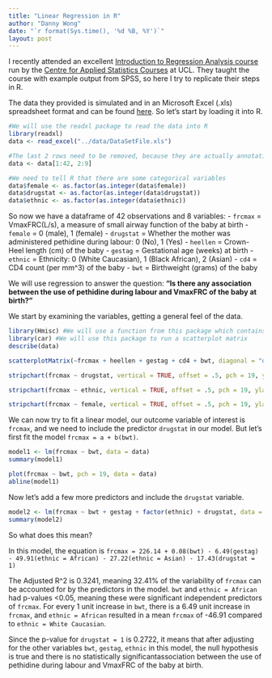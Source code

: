 ```yaml
---
title: "Linear Regression in R"
author: "Danny Wong"
date: "`r format(Sys.time(), '%d %B, %Y')`"
layout: post
---
```


I recently attended an excellent [Introduction to Regression Analysis course](https://www.ucl.ac.uk/ich/short-courses-events/short-courses-events-publication/stats-regression) run by the [Centre for Applied Statistics Courses](http://www.ucl.ac.uk/ich/short-courses-events/about-stats-courses) at UCL. They taught the course with example output from SPSS, so here I try to replicate their steps in R.

The data they provided is simulated and in an Microsoft Excel (.xls) spreadsheet format and can be found [here](https://github.com/dannyjnwong/dannyjnwong.github.io/blob/master/data/DataSetFile.xls). So let's start by loading it into R.

```r
#We will use the readxl package to read the data into R
library(readxl)
data <- read_excel("../data/DataSetFile.xls")

#The last 2 rows need to be removed, because they are actually annotations describing the dataset. The first column can be removed because they are just observation numbers.
data <- data[1:42, 2:9]

#We need to tell R that there are some categorical variables
data$female <- as.factor(as.integer(data$female))
data$drugstat <- as.factor(as.integer(data$drugstat))
data$ethnic <- as.factor(as.integer(data$ethnic))
```

So now we have a dataframe of 42 observations and 8 variables:
  - `frcmax` = VmaxFRC(L/s), a measure of small airway function of the baby at birth
  - `female` = 0 (male), 1 (female)
  - `drugstat` = Whether the mother was administered pethidine during labour: 0 (No), 1 (Yes)
  - `heellen` = Crown-Heel length (cm) of the baby
  - `gestag` = Gestational age (weeks) at birth
  - `ethnic` = Ethnicity: 0 (White Caucasian), 1 (Black African), 2 (Asian)
  - `cd4` = CD4 count (per mm^3) of the baby
  - `bwt` = Birthweight (grams) of the baby

We will use regression to answer the question: **"Is there any association between the use of pethidine during labour and VmaxFRC of the baby at birth?"**

We start by examining the variables, getting a general feel of the data.

```r
library(Hmisc) #We will use a function from this package which contains many useful functions for data analysis
library(car) #We will use this package to run a scatterplot matrix
describe(data)

scatterplotMatrix(~frcmax + heellen + gestag + cd4 + bwt, diagonal = "density", smoother = FALSE, data = data)

stripchart(frcmax ~ drugstat, vertical = TRUE, offset = .5, pch = 19, ylab = "FRC Max", xlab = "Whether Pethidine was given", data = data)

stripchart(frcmax ~ ethnic, vertical = TRUE, offset = .5, pch = 19, ylab = "FRC Max", xlab = "Ethnicity", data = data)

stripchart(frcmax ~ female, vertical = TRUE, offset = .5, pch = 19, ylab = "FRC Max", xlab = "Sex", data = data)
```

We can now try to fit a linear model, our outcome variable of interest is `frcmax`, and we need to include the predictor `drugstat` in our model. But let's first fit the model `frcmax = a + b(bwt)`.

```r
model1 <- lm(frcmax ~ bwt, data = data)
summary(model1)

plot(frcmax ~ bwt, pch = 19, data = data)
abline(model1)
```

Now let's add a few more predictors and include the `drugstat` variable.

```r
model2 <- lm(frcmax ~ bwt + gestag + factor(ethnic) + drugstat, data = data)
summary(model2)
```

So what does this mean? 

In this model, the equation is `frcmax = 226.14 + 0.08(bwt) - 6.49(gestag) - 49.91(ethnic = African) - 27.22(ethnic = Asian) - 17.43(drugstat = 1)`

The Adjusted R^2 is 0.3241, meaning 32.41% of the variability of `frcmax` can be accounted for by the predictors in the model. `bwt` and `ethnic = African` had p-values <0.05, meaning these were significant independent predictors of `frcmax`. For every 1 unit increase in `bwt`, there is a 6.49 unit increase in `frcmax`, and `ethnic = African` resulted in a mean `frcmax` of -46.91 compared to `ethnic = White Caucasian`.

Since the p-value for `drugstat = 1` is 0.2722, it means that after adjusting for the other variables `bwt`, `gestag`, `ethnic` in this model, the null hypothesis is true and there is no statistically significantassociation between the use of pethidine during labour and VmaxFRC of the baby at birth.